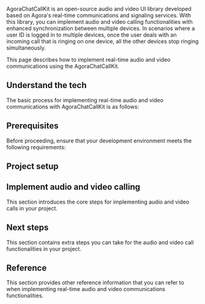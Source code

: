 
AgoraChatCallKit is an open-source audio and video UI library developed based on Agora's real-time communications and signaling services. With this library, you can implement audio and video calling functionalities with enhanced synchronization between multiple devices. In scenarios where a user ID is logged in to multiple devices, once the user deals with an incoming call that is ringing on one device, all the other devices stop ringing simultaneously.

This page describes how to implement real-time audio and video communications using the AgoraChatCallKit.

## Understand the tech

The basic process for implementing real-time audio and video communications with AgoraChatCallKit is as follows:

<Understand />

## Prerequisites

Before proceeding, ensure that your development environment meets the following requirements:

<Prerequisites />

## Project setup

<ProjectSetup />

## Implement audio and video calling

This section introduces the core steps for implementing audio and video calls in your project.

<ProjectImplement />

## Next steps

This section contains extra steps you can take for the audio and video call functionalities in your project.

<NextSteps />

## Reference

This section provides other reference information that you can refer to when implementing real-time audio and video communications functionalities.

<Reference />